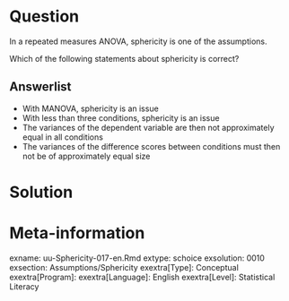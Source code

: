 
Question
========
In a repeated measures ANOVA, sphericity is one of the assumptions. 

Which of the following statements about sphericity is correct?

Answerlist
----------
* With MANOVA, sphericity is an issue
* With less than three conditions, sphericity is an issue
* The variances of the dependent variable are then not approximately equal in all conditions
* The variances of the difference scores between conditions must then not be of approximately equal size

Solution
========



Meta-information
================
exname: uu-Sphericity-017-en.Rmd
extype: schoice
exsolution: 0010
exsection: Assumptions/Sphericity
exextra[Type]: Conceptual
exextra[Program]: 
exextra[Language]: English
exextra[Level]: Statistical Literacy
